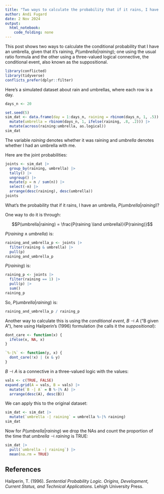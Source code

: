 ```yaml
---
title: "Two ways to calculate the probability that if it rains, I have an umbrella"
author: Andi Fugard
date: 2 Nov 2024
output: 
  html_notebook: 
    code_folding: none
---
```


This post shows two ways to calculate the conditional probability that I have an umbrella, given that it's raining, $P(umbrella|raining)$; one using the usual ratio formula and the other using a three-valued logical connective, the conditional event, also known as the suppositional.

```r
library(conflicted)
library(tidyverse)
conflicts_prefer(dplyr::filter)
```

Here's a simulated dataset about rain and umbrellas, where each row is a day.

```r
days_n <- 20

set.seed(5)
sim_dat <- data.frame(day = 1:days_n, raining = rbinom(days_n, 1, .5)) |>
  mutate(umbrella = rbinom(days_n, 1, ifelse(raining, .8, .2))) |>
  mutate(across(raining:umbrella, as.logical))
sim_dat
```

The variable _raining_ denotes whether it was raining and _umbrella_ denotes whether I had an umbrella with me.

Here are the joint probabilities:

```r
joints <- sim_dat |>
  group_by(raining, umbrella) |>
  tally() |>
  ungroup() |>
  mutate(p = n / sum(n)) |>
  select(-n) |>
  arrange(desc(raining), desc(umbrella))
joints
```


What's the probability that if it rains, I have an umbrella, $P(umbrella | raining)$?

One way to do it is through:

$$P(umbrella|raining) = \frac{P(raining \land umbrella)}{P(raining)}$$

$P(raining \land umbrella)$ is:

```r
raining_and_umbrella_p <- joints |>
  filter(raining & umbrella) |>
  pull(p)
raining_and_umbrella_p 
```

$P(raining)$ is:

```r
raining_p <- joints |>
  filter(raining == 1) |>
  pull(p) |>
  sum()
raining_p
```

So, $P(umbrella|raining)$ is:

```r
raining_and_umbrella_p / raining_p
```

Another way to calculate this is using the _conditional event_, $B \dashv A$ ("B given A"), here using Hailperin's (1996) formulation (he calls it the _suppositional_):

```r
dont_care <- function(x) {
  ifelse(x, NA, x)
}

`%-|%` <- function(y, x) {
  dont_care(!x) | (x & y)
}
```

$B \dashv A$ is a connective in a three-valued logic with the values:

```r
vals <- c(TRUE, FALSE)
expand.grid(A = vals, B = vals) |>
  mutate(`B -| A` = B %-|% A) |>
  arrange(desc(A), desc(B))
```


We can apply this to the original dataset:

```r
sim_dat <- sim_dat |>
  mutate(`umbrella -| raining` = umbrella %-|% raining)
sim_dat
```


Now for $P(umbrella|raining)$ we drop the NAs and count the proportion of the time that $umbrella \dashv raining$ is TRUE:

```r
sim_dat |>
  pull(`umbrella -| raining`) |>
  mean(na.rm = TRUE)
```


## References

Hailperin, T. (1996). _Sentential Probability Logic. Origins, Development, Current Status, and Technical Applications_. Lehigh University Press.

